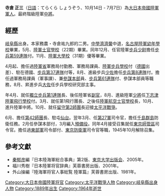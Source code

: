 '''寺倉 正三'''（[[日語|日語]]：てらくら しょうぞう、{{和暦|1889}}10月14日 - {{和暦|1964}}7月7日）為[[大日本帝國陸軍|大日本帝國陸軍]][[軍人|軍人]]。最終階級陸軍[[中將|中將]]。

==經歷==
[[岐阜縣|岐阜縣]]出身。本家務農・寺倉祐九郎的二男。[[熊本縣立濟濟黌高等學校|中學濟濟黌]]中退，[[名古屋陸軍幼年學校|名古屋陸軍幼年學校]]畢業，{{和暦|1910}}5月、[[日本陆军士官学校|陸軍士官學校]]（22期）畢業。同年12月、任官陸軍[[步兵|步兵]][[少尉|少尉]]擔任[[步兵第59連隊|步兵第59連隊]]付。{{和暦|1919}}11月、[[日本陸軍大學校|陸軍大學校]]（31期）優等畢業。

{{和暦|1920}}4月起、擔任過[[陸軍省|陸軍省]]軍務局付勤務、軍務局課員、[[陸軍步兵學校_(日本)|陸軍步兵學校]]付（[[德國|德國]]出差）、駐在德國、[[步兵第37連隊|步兵第37連隊]]付等，{{和暦|1925}}8月、進級步兵[[少佐|少佐]]擔任[[步兵第8連隊|步兵第8連隊]]付。擔任過軍務局課員（軍事課）、兼[[参谋本部_(大日本帝国)|參謀本部]]員、[[步兵第61連隊|步兵第61連隊]]付、參謀本部員等職務，{{和暦|1933}}8月、昇進步兵[[大佐|大佐]]任步兵學校研究部主事。

{{和暦|1934}}年4月、就任[[步兵第88連隊|獨立步兵第1連隊]]長、後任陸軍省[[副官|副官]]，{{和暦|1937}}8月、進級陸軍[[少將|少將]]任[[下志津陸軍飛行學校|下志津陸軍飛行學校]]付。{{和暦|1938}}3月、就任第1飛行團長、之後任[[陸軍航空士官學校|陸軍航空士官學校]]長，{{和暦|1939}}10月、進升陸軍中將。{{和暦|1941}}10月、就任[[仙台師管區|留守第2師團]]長迎接[[太平洋戰爭|太平洋戰爭]]。

{{和暦|1943}}6月、擔任[[第42師團|第42師團]]長、駐屯[[仙台市|仙台]]。翌年3月、任[[第27軍_(日本陸軍)|第27軍]]司令官，擔任[[千島群島|千島群島]]防衛任務。{{和暦|1945}}2月任參謀本部付，3月編入[[預備役|預備役]]。同年4月接受召集就任[[東京師管區|東京師管區]]司令官。擔任過[[東部軍_(日本陸軍)|東部軍]]司令部付、[[東京防衛軍|東京防衛軍]]司令官等職，1945年10月解除召集。

==參考文獻==
* [[秦郁彦|秦郁彦]]編『日本陸海軍総合事典』第2版、[[東京大学出版会|東京大学出版会]]、2005年。
* 福川秀樹『日本陸軍将官辞典』芙蓉書房出版、2001年。
* 外山操編『陸海軍将官人事総覧 陸軍篇』芙蓉書房出版、1981年。

[[Category:大日本帝國陸軍将官|Category:大日本帝國陸軍将官]]
[[Category:太平洋戰爭人物|Category:太平洋戰爭人物]]
[[Category:岐阜縣出身人物|Category:岐阜縣出身人物]]
[[Category:1889年出生|Category:1889年出生]]
[[Category:1964年逝世|Category:1964年逝世]]